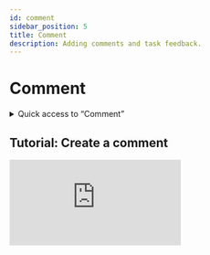 ```yaml
---
id: comment
sidebar_position: 5
title: Comment
description: Adding comments and task feedback.
---
```

 

# <i class="fas fa-comment"></i> Comment

<details>
  <summary>Quick access to “Comment”</summary>

  To quickly access the Comment section, simply type a keyword in the search bar to find the section without manually navigating through the menus.

  Here is a *[list](/docs/act/controle/search)* – not exhaustive – of supported search keywords.
</details>

## Tutorial: Create a comment
<div className={styles.ytbFrame}>
<iframe
  src="https://www.youtube.com/embed/KAKnJ42iaKg"
  title="Logging into PGS"
  frameborder="0"
  allow="accelerometer; autoplay; clipboard-write; encrypted-media; gyroscope; picture-in-picture"
  allowfullscreen>
</iframe>
</div>
